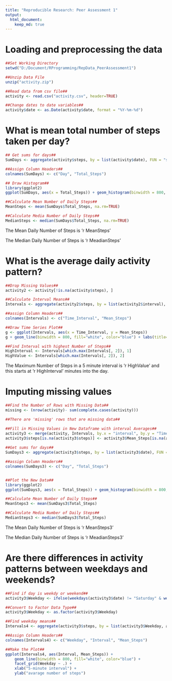 ```yaml
---
title: "Reproducible Research: Peer Assessment 1"
output: 
  html_document:
    keep_md: true
---
```



# Loading and preprocessing the data

```r
##Set Working Directory
setwd("D:/Document/RProgramming/RepData_PeerAssessment1")

##Unzip Data File
unzip("activity.zip")

##Read data from csv file##
activity <- read.csv("activity.csv", header=TRUE)

##Change dates to date variables##
activity$date <- as.Date(activity$date, format = "%Y-%m-%d")
```

# What is mean total number of steps taken per day?

```r
## Get sums for days##
SumDays <- aggregate(activity$steps, by = list(activity$date), FUN = "sum")

##Assign Column Headers##
colnames(SumDays) <- c("Day", "Total_Steps")

## Draw Histogram##
library(ggplot2)
ggplot(SumDays, aes(x = Total_Steps)) + geom_histogram(binwidth = 800, fill="white", color="blue") + labs(title="Distribution of Total Steps Taken Every Day", x = "Steps per Day", y="Occurrences")

##Calculate Mean Number of Daily Steps##
MeanSteps <- mean(SumDays$Total_Steps, na.rm=TRUE)

##Calculate Media Number of Daily Steps##
MedianSteps <- median(SumDays$Total_Steps, na.rm=TRUE)
```
The Mean Daily Number of Steps is 'r MeanSteps'

The Median Daily Number of Steps is 'r MeadianSteps'

# What is the average daily activity pattern?

```r
##Drop Missing Values##
activity2 <- activity[!is.na(activity$steps), ]

##Calculate Interval Means##
Intervals <- aggregate(activity2$steps, by = list(activity2$interval), FUN = "mean")

##assign Column Headers##
colnames(Intervals) <- c("Time_Interval", "Mean_Steps")

##Draw Time Series Plot##
g <- ggplot(Intervals, aes(x = Time_Interval, y = Mean_Steps))
g + geom_line(binwidth = 800, fill="white", color="blue") + labs(title="Average Number of Steps Taken \n In 5 Minute Intervals Throughout the Day", x = "Time Interval", y = "Average Number of Steps")

##Find Interval with highest Number of Steps##
HighInterval <- Intervals[which.max(Intervals[, 2]), 1]
HighValue <- Intervals[which.max(Intervals[, 2]), 2]
```

The Maximum Number of Steps in a 5 minute interval is 'r HighValue' and this starts at 'r HighInterval' minutes into the day.

# Imputing missing values

```r

##Find the Number of Rows with Missing Data##
missing <- (nrow(activity)- sum(complete.cases(activity)))

##There are 'missing' rows that are missing data##

##Fill in Missing Values in New Dataframe with interval Averages##
activity3 <- merge(activity, Intervals, by.x = "interval", by.y = "Time_Interval", all.x = TRUE)
activity3$steps[is.na(activity3$steps)] <- activity3$Mean_Steps[is.na(activity3$steps)]
                 
##Get sums for days##
SumDays3 <- aggregate(activity3$steps, by = list(activity3$date), FUN = "sum")

##assign Column Headers##
colnames(SumDays3) <- c("Day", "Total_Steps")


##Plot the New Data##                 
library(ggplot2)
ggplot(SumDays3, aes(x = Total_Steps)) + geom_histogram(binwidth = 800, fill="white", color="blue") + labs(title="Distribution of Total Steps Taken Every Day", x = "Steps per Day", y="Occurrences")

##Calculate Mean Number of Daily Steps##
MeanSteps3 <- mean(SumDays3$Total_Steps)

##Calculate Media Number of Daily Steps##
MedianSteps3 <- median(SumDays3$Total_Steps)
```


The Mean Daily Number of Steps is 'r MeanSteps3'


The Median Daily Number of Steps is 'r MeadianSteps3'

# Are there differences in activity patterns between weekdays and weekends?

```r
##Find if day is weekdy or weekend##
activity3$Weekday <- ifelse(weekdays(activity3$date) != "Saturday" & weekdays(activity3$date) != "Sunday", "Weekday", "Weekend")

##Convert to Factor Data Type##
activity3$Weekday <- as.factor(activity3$Weekday)

##Find weekday means##
Intervals4 <- aggregate(activity3$steps, by = list(activity3$Weekday, activity3$interval), FUN = "mean")

##Assign Column Headers##
colnames(Intervals4) <- c("Weekday", "Interval", "Mean_Steps")

##Make the Plot##
ggplot(Intervals4, aes(Interval, Mean_Steps)) + 
    geom_line(binwidth = 800, fill="white", color="blue") + 
    facet_grid(Weekday ~ .) +
    xlab("5-minute interval") + 
    ylab("avarage number of steps")
```